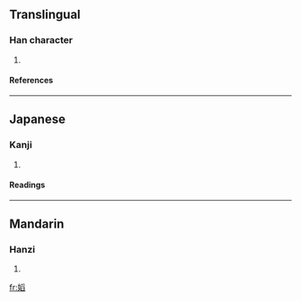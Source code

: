 ==Translingual==
===Han character===
{{Han char|rn=38|rad=女|as=10|sn=13|four=4247<sub>7</sub>|canj=女月竹X (VBHX)}}
# {{defn|Han|sort=女10}}
====References====
{{Han ref|kx=0269.120|dkj=06621|hdz=21072.080|uh=5ACD|ud=23245|bh=DD45|bd=56645}}
----
==Japanese==
===Kanji===
{{ja-kanji|grade=|rs=女10}}
# {{defn|Japanese}} 
====Readings====
{{ja-readings|on=[[たう]] (tau), [[とう]] (tō), [[えう]] (eu)|kun=}}
----
==Mandarin==
===Hanzi===
{{cmn-hanzi|pin=[[tāo]] ([[tao1]])|wg=t'ao<sup>1</sup>}}
# {{defn|Mandarin}}

[[fr:嫍]]